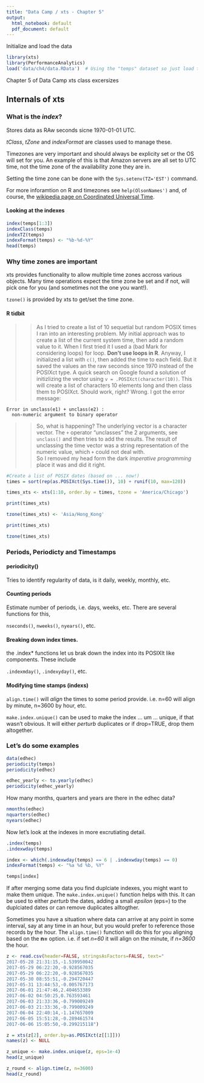 ```yaml
---
title: "Data Camp / xts - Chapter 5"
output:
  html_notebook: default
  pdf_document: default
---
```


Initialize and load the data

```r
library(xts)
library(PerformanceAnalytics)
load('data/ch4/data.RData')  # Using the "temps" dataset so just load the ch4 data to get it.
```

Chapter 5 of Data Camp xts class excersizes

## Internals of xts

### What is the _index_?

Stores data as RAw seconds sicne 1970-01-01 UTC.

_tClass_, _tZone_ and _indexFormat_ are classes used to manage these.

Timezones are very important and should always be explicity set or the OS will set for you.  An example of this is that Amazon servers are all set to UTC time, not the time zone of the availability zone they are in.

Setting the time zone can be done with the `Sys.setenv(TZ='EST')` command.

For more inforamtion on R and timezones see `help(OlsonNames')` and, of course, the [wikipedia page on Coordinated Universal Time](https://en.wikipedia.org/wiki/Coordinated_Universal_Time).


#### Looking at the indexes

```r
index(temps[1:3])
indexClass(temps)
indexTZ(temps)
indexFormat(temps) <- "%b-%d-%Y"
head(temps)
```

### Why time zones are important

xts provides functionality to allow multiple time zones accross various objects.  Many time operations expect the time zone be set and if not, will pick one for you (and sometimes not the one you want!).

`tzone()` is provided by xts to get/set the time zone.

#### R tidbit
>> As I tried to create a list of 10 sequetial but random POSIX times I ran into an interesting problem.  My initial approach was to create a list of the current system time, then add a random value to it.  When I first tried it I used a (bad Mark for considering loops) for loop.  **Don't use loops in R**.  Anyway, I initialized a list with `c()`, then added the time to each field.  But it saved the values an the raw seconds since 1970 instead of the POSIXct type.  A quick search on Google found a solution of initizlizing the vector using `v = .POSIXct(character(10))`.  This will create a list of characters 10 elements long and then class them to POSIXct.  Should work, right?   Wrong.  I got the error message:
```
Error in unclass(e1) + unclass(e2) : 
  non-numeric argument to binary operator
```
>> So, what is happening?  The underlying vector is a character vector.  The `+` operator "unclasses" the 2 arguments, see `unclass()` and then tries to add the results.  The result of unclassing the time vector was a string representation of the numeric value, which `+` could not deal with.  
>> So I removed my head form the dark _imperative programming_ place it was and did it right.

```r
#Create a list of POSIX dates (based on ... now!)
times = sort(rep(as.POSIXct(Sys.time()), 10) + runif(10, max=120))

times_xts <- xts(1:10, order.by = times, tzone = 'America/Chicago')

print(times_xts)

tzone(times_xts) <- 'Asia/Hong_Kong'

print(times_xts)

tzone(times_xts)
```

### Periods, Periodicty and Timestamps

#### periodicity()

Tries to identify regularity of data, is it daily, weekly, monthly, etc.

#### Counting periods

Estimate number of periods, i.e. days, weeks, etc.  There are several functions for this,

`nseconds()`, `nweeks()`, `nyears()`, etc.

#### Breaking down index times.

the .index* functions let us brak down the index into its POSIXlt like components.  These include

`.indexmday()`, `.indexyday()`, etc.

#### Modifying time stamps (indexs)

`align.time()` will _align_ the times to some period provide.  i.e. n=60 will align by minute, n=3600 by hour, etc.

`make.index.unique()` can be used to make the index ... um ... unique, if that wasn't obvious.  It will either _perturb_ duplicates or if drop=TRUE, drop them altogether.

### Let's do some examples

```r
data(edhec)
periodicity(temps)
periodicity(edhec)

edhec_yearly <- to.yearly(edhec)
periodicity(edhec_yearly)
```


How many months, quarters and years are there in the edhec data?

```r
nmonths(edhec)
nquarters(edhec)
nyears(edhec)
```

Now let's look at the indexes in more excrutiating detail.

```r
.index(temps)
.indexwday(temps)

index <- which(.indexwday(temps) == 6 | .indexwday(temps) == 0)
indexFormat(temps) <- "%a %d %b, %Y"

temps[index]
```


If after merging some data you find duplciate indexes, you might want to make them unique.  The `make.index.unique()` function helps with this.  It can be used to either _perturb_ the dates, adding a small _epsilon_ (eps=) to the duplciated dates or can remove duplicates alltogther.

Sometimes you have a situation where data can arrive at any point in some interval, say at any time in an hour, but you would prefer to reference those records by the hour.  The `align.time()` function will do this for you aligning based on the **n=** option.  i.e. if set _n=60_ it will align on the minute, if _n=3600_ the hour.

```r
z <- read.csv(header=FALSE, stringsAsFactors=FALSE, text="
2017-05-28 21:31:15,-1.539950042
2017-05-29 06:22:20,-0.928567035
2017-05-29 06:22:20,-0.928567035
2017-05-30 08:55:51,-0.294720447
2017-05-31 13:44:53,-0.005767173
2017-06-01 21:47:46,2.404653389
2017-06-02 04:50:25,0.763593461
2017-06-03 21:33:36,-0.799009249
2017-06-03 21:33:36,-0.799009249
2017-06-04 22:40:14,-1.147657009
2017-06-05 15:51:28,-0.289461574
2017-06-06 15:05:50,-0.299215118")

z = xts(z[2], order.by=as.POSIXct(z[[1]]))
names(z) <- NULL

z_unique <- make.index.unique(z, eps=1e-4)
head(z_unique)

z_round <- align.time(z, n=3600)
head(z_round)
```